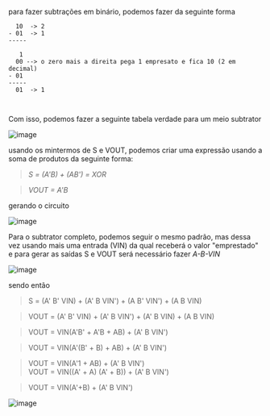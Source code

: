 






para fazer subtrações em binário, podemos fazer da seguinte forma

``` {code-block-mode="2" spellcheck="false" code-block-lang="markdown"}
  10  -> 2 
- 01  -> 1
-----

   1
  00 --> o zero mais a direita pega 1 empresato e fica 10 (2 em decimal)
- 01
-----
  01  -> 1
  
   
```

Com isso, podemos fazer a seguinte tabela verdade para um meio subtrator

![image](image_370.png)

usando os mintermos de S e VOUT, podemos criar uma expressão usando a
soma de produtos da seguinte forma:

> *S = (A'B) + (AB') = XOR*

> *VOUT = A'B*

gerando o circuito

![image](image_371.png)








Para o subtrator completo, podemos seguir o mesmo padrão, mas dessa vez
usando mais uma entrada (VIN) da qual receberá o valor "emprestado" e
para gerar as saídas S e VOUT será necessário fazer *A-B-VIN*

![image](image_372.png)

sendo então

> S = (A' B' VIN) + (A' B VIN') + (A B' VIN') + (A B VIN)

> VOUT = (A' B' VIN) + (A' B VIN') + (A' B VIN) + (A B VIN)

> VOUT = VIN(A'B' + A'B + AB) + (A' B VIN')

> VOUT = VIN(A'(B' + B) + AB) + (A' B VIN')

> VOUT = VIN(A'1 + AB) + (A' B VIN')\
> VOUT = VIN((A' + A) (A' + B)) + (A' B VIN')

> VOUT = VIN(A'+B) + (A' B VIN')

![image](image_373.png)



